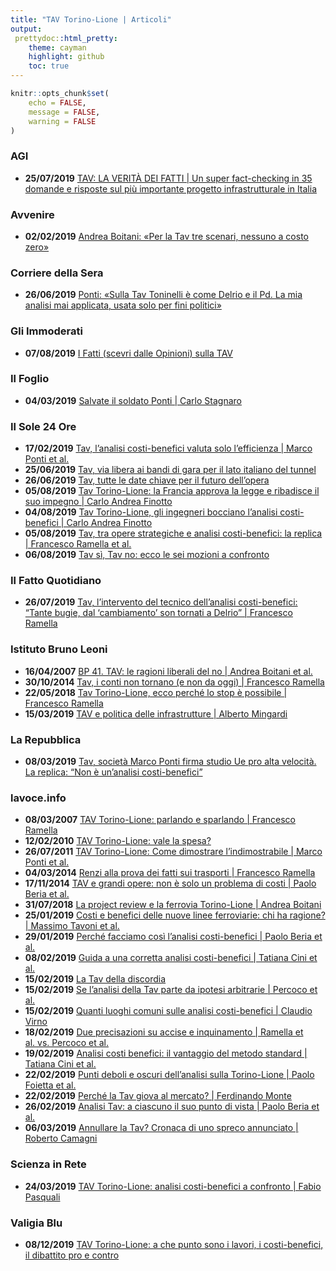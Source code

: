 ```yaml
---
title: "TAV Torino-Lione | Articoli"
output:
 prettydoc::html_pretty:
    theme: cayman
    highlight: github
    toc: true
---
```

```r
knitr::opts_chunk$set(
	echo = FALSE,
	message = FALSE,
	warning = FALSE
)
```
### AGI
* **25/07/2019** [TAV: LA VERITÀ DEI FATTI | Un super fact-checking in 35 domande e risposte sul più importante progetto infrastrutturale in Italia](https://www.agi.it/saperetutto/tav_torino_lione_costi_effetti-4451507/longform/2018-10-12/)

### Avvenire
* **02/02/2019** [Andrea Boitani: «Per la Tav tre scenari, nessuno a costo zero»](https://www.avvenire.it/attualita/pagine/andrea-boitani-tav)

### Corriere della Sera 
* **26/06/2019** [Ponti: «Sulla Tav Toninelli è come Delrio e il Pd. La mia analisi mai applicata, usata solo per fini politici»](https://www.corriere.it/politica/19_giugno_26/ponti-sulla-tav-toninelli-come-delrio-pd-mia-analisi-mai-applicata-usata-solo-fini-politici-edbc365e-984c-11e9-ab34-56b2d57d687f.shtml)

### Gli Immoderati
* **07/08/2019** [I Fatti (scevri dalle Opinioni) sulla TAV](https://www.immoderati.it/2019/08/07/i-fatti-scevri-dalle-opinioni-sulla-tav/)

### Il Foglio
* **04/03/2019** [Salvate il soldato Ponti | Carlo Stagnaro](https://www.ilfoglio.it/economia/2019/03/04/news/salvate-il-soldato-ponti-241194/)

### Il Sole 24 Ore
* **17/02/2019** [Tav, l’analisi costi-benefici valuta solo l’efficienza | Marco Ponti et al.](https://www.ilsole24ore.com/art/tav-l-analisi-costi-benefici-valuta-solo-l-efficienza-ABQ8uuUB)
* **25/06/2019** [Tav, via libera ai bandi di gara per il lato italiano del tunnel](https://www.ilsole24ore.com/art/salvini-tav-leggera-a-me-piacciono-treni-che-corrono-ACSZfTU)
* **26/06/2019** [Tav, tutte le date chiave per il futuro dell’opera](https://www.ilsole24ore.com/art/tav-tutte-date-chiave-il-futuro-dell-opera-ACfMclU)
* **05/08/2019** [Tav Torino-Lione: la Francia approva la legge e ribadisce il suo impegno | Carlo Andrea Finotto](https://st.ilsole24ore.com/art/notizie/2019-06-18/tav-torino-lione-francia-approva-legge-e-ribadisce-suo-impegno-213811.shtml)
* **04/08/2019** [Tav Torino-Lione, gli ingegneri bocciano l’analisi costi-benefici | Carlo Andrea Finotto](https://www.ilsole24ore.com/art/tav-torino-lione-ingegneri-bocciano-analisi-scelta-sostenibile-e-strategica-ACOZLtc)
* **05/08/2019** [Tav, tra opere strategiche e analisi costi-benefici: la replica | Francesco Ramella et al.](https://www.ilsole24ore.com/art/tav-opere-strategiche-e-analisi-costi-benefici-replica-ACdu8Ld)
* **06/08/2019** [Tav sì, Tav no: ecco le sei mozioni a confronto](https://www.ilsole24ore.com/art/tav-si-tav-no-ecco-sei-mozioni-confronto-ACfebTd)

### Il Fatto Quotidiano
* **26/07/2019** [Tav, l’intervento del tecnico dell’analisi costi-benefici: “Tante bugie, dal ‘cambiamento’ son tornati a Delrio” | Francesco Ramella](https://www.ilfattoquotidiano.it/in-edicola/articoli/2019/07/26/sul-tav-tante-bugie-dal-cambiamento-son-tornati-a-delrio/5350316/)

### Istituto Bruno Leoni

* **16/04/2007** [BP 41. TAV: le ragioni liberali del no | Andrea Boitani et al.](http://www.brunoleoni.it/bp-41-tav-le-ragioni-liberali-del-no)
* **30/10/2014** [Tav, i conti non tornano (e non da oggi) | Francesco Ramella](http://www.brunoleoni.it/tav-i-conti-non-tornano-e-non-da-oggi)
* **22/05/2018** [Tav Torino-Lione, ecco perché lo stop è possibile | Francesco Ramella](http://www.brunoleoni.it/tav-torino-lione-ecco-perche-lo-stop-e-possibile)
* **15/03/2019** [TAV e politica delle infrastrutture | Alberto Mingardi](http://www.brunoleoni.it/tav-e-politica-delle-infrastrutture)

### La Repubblica
* **08/03/2019** [Tav, società Marco Ponti firma studio Ue pro alta velocità. La replica: "Non è un'analisi costi-benefici"](https://video.repubblica.it/dossier/tav-torino-lione/tav-societa-marco-ponti-firma-studio-ue-pro-alta-velocita-la-replica-non-e-un-analisi-costi-benefici/328958/329556)

### lavoce.info 
* **08/03/2007** [TAV Torino-Lione: parlando e sparlando | Francesco Ramella](https://www.lavoce.info/archives/24138/tav-parlando-e-sparlando/)
* **12/02/2010** [TAV Torino-Lione: vale la spesa?](https://www.lavoce.info/archives/27077/tav-torino-lione-come-dimostrare-lindimostrabile/)
* **26/07/2011** [TAV Torino-Lione: Come dimostrare l'indimostrabile | Marco Ponti et al.](https://www.lavoce.info/archives/27077/tav-torino-lione-come-dimostrare-lindimostrabile/)
* **04/03/2014** [Renzi alla prova dei fatti sui trasporti | Francesco Ramella](https://www.lavoce.info/archives/17632/renzi-trasporti-tav/)
* **17/11/2014** [TAV e grandi opere: non è solo un problema di costi | Paolo Beria et al.](https://www.lavoce.info/archives/31488/tav-grandi-opere-non-problema-costi/)
* **31/07/2018** [La project review e la ferrovia Torino-Lione | Andrea Boitani](https://www.lavoce.info/archives/54463/le-project-review-e-la-torino-lione/)
* **25/01/2019** [Costi e benefici delle nuove linee ferroviarie: chi ha ragione? | Massimo Tavoni et al.](https://www.lavoce.info/archives/57218/costi-e-benefici-delle-nuove-linee-ferroviarie-chi-ha-ragione-3/)
* **29/01/2019** [Perché facciamo così l’analisi costi-benefici | Paolo Beria et al.](https://www.lavoce.info/archives/57592/la-tav-della-discordia/)
* **08/02/2019** [Guida a una corretta analisi costi-benefici | Tatiana Cini et al.](https://www.lavoce.info/archives/57446/guida-a-una-corretta-analisi-costi-benefici/)
* **15/02/2019** [La Tav della discordia](https://www.lavoce.info/archives/57592/la-tav-della-discordia/)
* **15/02/2019** [Se l’analisi della Tav parte da ipotesi arbitrarie | Percoco et al.](https://www.lavoce.info/archives/57587/se-lanalisi-della-tav-parte-da-ipotesi-arbitrarie/)
* **15/02/2019** [Quanti luoghi comuni sulle analisi costi-benefici | Claudio Virno](https://www.lavoce.info/archives/57576/quanti-luoghi-comuni-sulle-analisi-costi-benefici/)
* **18/02/2019** [Due precisazioni su accise e inquinamento | Ramella et al. vs. Percoco et al.](https://www.lavoce.info/archives/57623/due-precisazioni-su-accise-e-inquinamento/)
* **19/02/2019** [Analisi costi benefici: il vantaggio del metodo standard | Tatiana Cini et al.](https://www.lavoce.info/archives/57653/analisi-costi-benefici-e-un-vantaggio-seguire-metodologie-standard/)
* **22/02/2019** [Punti deboli e oscuri dell’analisi sulla Torino-Lione | Paolo Foietta et al.](https://www.lavoce.info/archives/57730/punti-deboli-e-oscuri-dellanalisi-sulla-torino-lione/)
* **22/02/2019** [Perché la Tav giova al mercato? | Ferdinando Monte ](https://www.lavoce.info/archives/57704/al-dibattito-sulla-tav-manca-la-visione-di-spazi-piu-ampi/)
* **26/02/2019** [Analisi Tav: a ciascuno il suo punto di vista | Paolo Beria et al.](https://www.lavoce.info/archives/57772/torino-lione-dove-sbaglia-la-contestazione-allanalisi-costi-benefici/)
* **06/03/2019** [Annullare la Tav? Cronaca di uno spreco annunciato | Roberto Camagni](https://www.lavoce.info/archives/57932/annullare-la-tav-cronaca-di-uno-spreco-annunciato/)

### Scienza in Rete
* **24/03/2019** [TAV Torino-Lione: analisi costi-benefici a confronto | Fabio Pasquali](https://www.scienzainrete.it/articolo/tav-torino-lione-analisi-costi-benefici-confronto/fabio-pasquali/2019-03-24)

### Valigia Blu
* **08/12/2019** [TAV Torino-Lione: a che punto sono i lavori, i costi-benefici, il dibattito pro e contro](https://www.valigiablu.it/tav-torino-lione-lavori-costi/)






